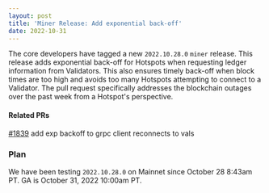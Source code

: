 ```yaml
---
layout: post
title: 'Miner Release: Add exponential back-off'
date: 2022-10-31
---
```


The core developers have tagged a new `2022.10.28.0` `miner` release. This release adds exponential
back-off for Hotspots when requesting ledger information from Validators. This also ensures timely
back-off when block times are too high and avoids too many Hotspots attempting to connect to a
Validator. The pull request specifically addresses the blockchain outages over the past week from a
Hotspot's perspective.

#### Related PRs

[#1839](https://github.com/helium/miner/pull/1839) add exp backoff to grpc client reconnects to vals

### Plan

We have been testing `2022.10.28.0` on Mainnet since October 28 8:43am PT. GA is October 31, 2022
10:00am PT.
